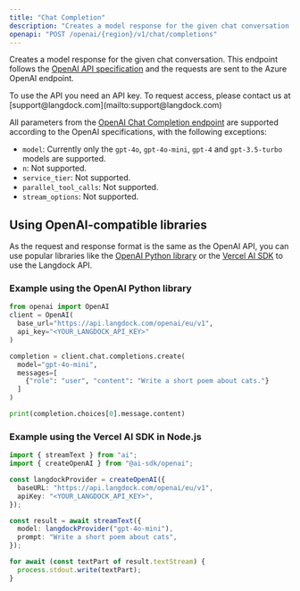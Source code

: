 ```yaml
---
title: "Chat Completion"
description: "Creates a model response for the given chat conversation."
openapi: "POST /openai/{region}/v1/chat/completions"
---
```


Creates a model response for the given chat conversation. This endpoint follows the [OpenAI API specification](https://platform.openai.com/docs/api-reference/chat/create) and the requests are sent to the Azure OpenAI endpoint.

<Info>
  To use the API you need an API key. To request access, please contact us at
  [support@langdock.com](mailto:support@langdock.com)
</Info>

All parameters from the [OpenAI Chat Completion endpoint](https://platform.openai.com/docs/api-reference/chat/create) are supported according to the OpenAI specifications, with the following exceptions:

- `model`: Currently only the `gpt-4o`, `gpt-4o-mini`, `gpt-4` and `gpt-3.5-turbo` models are supported.
- `n`: Not supported.
- `service_tier`: Not supported.
- `parallel_tool_calls`: Not supported.
- `stream_options`: Not supported.

## Using OpenAI-compatible libraries

As the request and response format is the same as the OpenAI API, you can use popular libraries like the [OpenAI Python library](https://github.com/openai/openai-python) or the [Vercel AI SDK](https://sdk.vercel.ai/docs/introduction) to use the Langdock API.

### Example using the OpenAI Python library

```python
from openai import OpenAI
client = OpenAI(
  base_url="https://api.langdock.com/openai/eu/v1",
  api_key="<YOUR_LANGDOCK_API_KEY>"
)

completion = client.chat.completions.create(
  model="gpt-4o-mini",
  messages=[
    {"role": "user", "content": "Write a short poem about cats."}
  ]
)

print(completion.choices[0].message.content)
```

### Example using the Vercel AI SDK in Node.js

```typescript
import { streamText } from "ai";
import { createOpenAI } from "@ai-sdk/openai";

const langdockProvider = createOpenAI({
  baseURL: "https://api.langdock.com/openai/eu/v1",
  apiKey: "<YOUR_LANGDOCK_API_KEY>",
});

const result = await streamText({
  model: langdockProvider("gpt-4o-mini"),
  prompt: "Write a short poem about cats",
});

for await (const textPart of result.textStream) {
  process.stdout.write(textPart);
}
```
